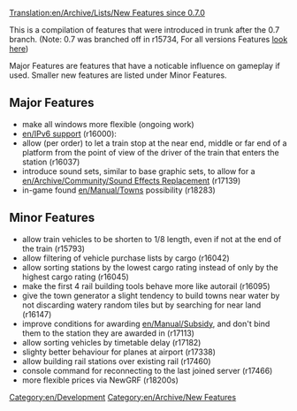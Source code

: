 [[Translation:en/Archive/Lists/New Features since 0.7.0]]


This is a compilation of features that were introduced in trunk after the 0.7 branch. (Note: 0.7 was branched off in r15734, For all versions Features [[:Category:en/Archive/New Features|look here]])

Major Features are features that have a noticable influence on gameplay if used. Smaller new features are listed under Minor Features.

==Major Features==
* make all windows more flexible (ongoing work)
* [[en/IPv6 support]] (r16000):
* allow (per order) to let a train stop at the near end, middle or far end of a platform from the point of view of the driver of the train that enters the station (r16037)
* introduce sound sets, similar to base graphic sets, to allow for a [[en/Archive/Community/Sound Effects Replacement]] (r17139)
* in-game found [[en/Manual/Towns]] possibility (r18283)

==Minor Features==
* allow train vehicles to be shorten to 1/8 length, even if not at the end of the train (r15793) 
* allow filtering of vehicle purchase lists by cargo (r16042)
* allow sorting stations by the lowest cargo rating instead of only by the highest cargo rating (r16045)
* make the first 4 rail building tools behave more like autorail (r16095)
* give the town generator a slight tendency to build towns near water by not discarding watery random tiles but by searching for near land (r16147)
* improve conditions for awarding [[en/Manual/Subsidy]], and don't bind them to the station they are awarded in (r17113)
* allow sorting vehicles by timetable delay (r17182)
* slighty better behaviour for planes at airport (r17338)
* allow building rail stations over existing rail (r17460)
* console command for reconnecting to the last joined server (r17466)
* more flexible prices via NewGRF (r18200s)


[[Category:en/Development]][[Category:en/Archive/New Features]]